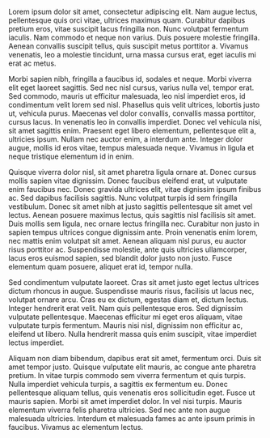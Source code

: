 Lorem ipsum dolor sit amet, consectetur adipiscing elit. Nam augue lectus, pellentesque quis orci vitae, ultrices maximus quam. Curabitur dapibus pretium eros, vitae suscipit lacus fringilla non. Nunc volutpat fermentum iaculis. Nam commodo et neque non varius. Duis posuere molestie fringilla. Aenean convallis suscipit tellus, quis suscipit metus porttitor a. Vivamus venenatis, leo a molestie tincidunt, urna massa cursus erat, eget iaculis mi erat ac metus.

Morbi sapien nibh, fringilla a faucibus id, sodales et neque. Morbi viverra elit eget laoreet sagittis. Sed nec nisl cursus, varius nulla vel, tempor erat. Sed commodo, mauris ut efficitur malesuada, leo nisl imperdiet eros, id condimentum velit lorem sed nisl. Phasellus quis velit ultrices, lobortis justo ut, vehicula purus. Maecenas vel dolor convallis, convallis massa porttitor, cursus lacus. In venenatis leo in convallis imperdiet. Donec vel vehicula nisi, sit amet sagittis enim. Praesent eget libero elementum, pellentesque elit a, ultricies ipsum. Nullam nec auctor enim, a interdum ante. Integer dolor augue, mollis id eros vitae, tempus malesuada neque. Vivamus in ligula et neque tristique elementum id in enim.

Quisque viverra dolor nisl, sit amet pharetra ligula ornare at. Donec cursus mollis sapien vitae dignissim. Donec faucibus eleifend erat, ut vulputate enim faucibus nec. Donec gravida ultrices elit, vitae dignissim ipsum finibus ac. Sed dapibus facilisis sagittis. Nunc volutpat turpis id sem fringilla vestibulum. Donec sit amet nibh at justo sagittis pellentesque sit amet vel lectus. Aenean posuere maximus lectus, quis sagittis nisl facilisis sit amet. Duis mollis sem ligula, nec ornare lectus fringilla nec. Curabitur non justo in sapien tempus ultrices congue dignissim ante. Proin venenatis enim lorem, nec mattis enim volutpat sit amet. Aenean aliquam nisl purus, eu auctor risus porttitor ac. Suspendisse molestie, ante quis ultricies ullamcorper, lacus eros euismod sapien, sed blandit dolor justo non justo. Fusce elementum quam posuere, aliquet erat id, tempor nulla.

Sed condimentum vulputate laoreet. Cras sit amet justo eget lectus ultrices dictum rhoncus in augue. Suspendisse mauris risus, facilisis ut lacus nec, volutpat ornare arcu. Cras eu ex dictum, egestas diam et, dictum lectus. Integer hendrerit erat velit. Nam quis pellentesque eros. Sed dignissim vulputate pellentesque. Maecenas efficitur mi eget eros aliquam, vitae vulputate turpis fermentum. Mauris nisi nisl, dignissim non efficitur ac, eleifend ut libero. Nulla hendrerit massa quis enim suscipit, vitae imperdiet lectus imperdiet.

Aliquam non diam bibendum, dapibus erat sit amet, fermentum orci. Duis sit amet tempor justo. Quisque vulputate elit mauris, ac congue ante pharetra pretium. In vitae turpis commodo sem viverra fermentum et quis turpis. Nulla imperdiet vehicula turpis, a sagittis ex fermentum eu. Donec pellentesque aliquam tellus, quis venenatis eros sollicitudin eget. Fusce ut mauris sapien. Morbi sit amet imperdiet dolor. In vel nisi turpis. Mauris elementum viverra felis pharetra ultricies. Sed nec ante non augue malesuada ultricies. Interdum et malesuada fames ac ante ipsum primis in faucibus. Vivamus ac elementum lectus.